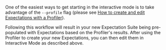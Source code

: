 
One of the easiest ways to get starting in the interactive mode is to take advantage of the `--profile` flag (please see [How to create and edit Expectations with a Profiler](../how_to_create_and_edit_expectations_with_a_profiler.md)).

Following this workflow will result in your new Expectation Suite being pre-populated with Expectations based on the Profiler's results.  After using the Profiler to create your new Expectations, you can then edit them in Interactive Mode as described above.
